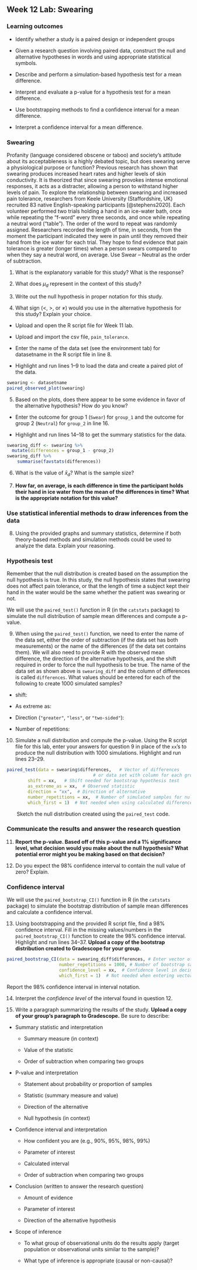 ## Week 12 Lab:  Swearing

\setstretch{1}


### Learning outcomes

* Identify whether a study is a paired design or independent groups

* Given a research question involving paired data, construct the null and alternative hypotheses
  in words and using appropriate statistical symbols.

* Describe and perform a simulation-based hypothesis test for a mean difference.

* Interpret and evaluate a p-value for a hypothesis test for a mean difference.

* Use bootstrapping methods to find a confidence interval for a mean difference.

* Interpret a confidence interval for a mean difference.

### Swearing

Profanity (language considered obscene or taboo) and society's attitude about its acceptableness is a highly debated topic, but does swearing serve a physiological purpose or function? Previous research has shown that swearing produces increased heart rates and higher levels of skin conductivity. It is theorized that since swearing provokes intense emotional responses, it acts as a distracter, allowing a person to withstand higher levels of pain. To explore the relationship between swearing and increased pain tolerance, researchers from Keele University (Staffordshire, UK) recruited 83 native English-speaking participants [@stephens2020]. Each volunteer performed two trials holding a hand in an ice-water bath, once while repeating the “f-word” every three seconds, and once while repeating a neutral word (“table”). The order of the word to repeat was randomly assigned. Researchers recorded the length of time, in seconds, from the moment the participant indicated they were in pain until they removed their hand from the ice water for each trial. They hope to find evidence that pain tolerance is greater (longer times) when a person swears compared to when they say a neutral word, on average. Use Swear – Neutral as the order of subtraction.

1. What is the explanatory variable for this study?  What is the response?

\vspace{0.5in}

2. What does $\mu_d$ represent in the context of this study?

\vspace{0.8in}

3.  Write out the null hypothesis in proper notation for this study.  

\vspace{0.4in}

4.  What sign ($<$, $>$, or $\neq$) would you use in the alternative hypothesis for this study?  Explain your choice.

\vspace{0.5in}

* Upload and open the R script file for Week 11 lab. 

* Upload and import the csv file, `pain_tolerance`. 

* Enter the name of the data set (see the environment tab) for datasetname in the R script file in line 8. 

* Highlight and run lines 1--9 to load the data and create a paired plot of the data. 
```{r, echo=TRUE, eval=FALSE}
swearing <- datasetname
paired_observed_plot(swearing)
```

5. Based on the plots, does there appear to be some evidence in favor of the alternative hypothesis?  How do you know?
\vspace{0.4in}

* Enter the outcome for group 1 (`Swear`) for `group_1` and the outcome for group 2 (`Neutral`) for `group_2` in line 16.  

* Highlight and run lines 14--18 to get the summary statistics for the data.

```{r, echo=TRUE, eval=FALSE}
swearing_diff <- swearing %>% 
  mutate(differences = group_1 - group_2)
swearing_diff %>% 
    summarise(favstats(differences))
```

6.  What is the value of $\bar{x}_d$?  What is the sample size?
\vspace{0.25in}

7. **How far, on average, is each difference in time the participant holds their hand in ice water from the mean of the differences in time?  What is the appropriate notation for this value?**

\vspace{0.4in}

### Use statistical inferential methods to draw inferences from the data {-}

8.  Using the provided graphs and summary statistics, determine if both theory-based methods and simulation methods could be used to analyze the data.  Explain your reasoning.

\vspace{1in}

### Hypothesis test {-}

Remember that the null distribution is created based on the assumption the null hypothesis is true.  In this study, the null hypothesis states that swearing does not affect pain tolerance, or that the length of time a subject kept their hand in the water would be the same whether the patient was swearing or not.

We will use the `paired_test()` function in R (in the `catstats` package) to simulate the null distribution of sample mean differences and compute a p-value. 

\newpage

9.  When using the `paired_test()` function, we need to enter the name of the data set, either the order of subtraction (if the data set has both measurements) or the name of the differences (if the data set contains them).  We will also need to provide R with the observed mean difference, the direction of the alternative hypothesis, and the shift required in order to force the null hypothesis to be true.  The name of the data set as shown above is `swearing_diff` and the column of differences is called `differences`.  What values should be entered for each of the following to create 1000 simulated samples?

\vspace{1mm}
* shift:

\vspace{.1in}
* As extreme as:
    
\vspace{.1in}
* Direction (`"greater"`, `"less"`, or `"two-sided"`):

\vspace{.1in}
* Number of repetitions:
    
\vspace{.1in}

10.  Simulate a null distribution and compute the p-value. Using the R script file for this lab, enter your answers for question 9 in place of the `xx`'s to produce the null distribution with 1000 simulations.  Highlight and run lines 23--29.  

```{r, echo = TRUE, eval = FALSE}
paired_test(data = swearing$differences,   # Vector of differences 
                                 # or data set with column for each group
        shift = xx,   # Shift needed for bootstrap hypothesis test
        as_extreme_as = xx,  # Observed statistic
        direction = "xx",  # Direction of alternative
        number_repetitions = xx,  # Number of simulated samples for null distribution
        which_first = 1)  # Not needed when using calculated differences
```
|        Sketch the null distribution created using the `paired_test` code.

\vspace{1.5in}

### Communicate the results and answer the research question {-}

11.  **Report the p-value. Based off of this p-value and a 1% significance level, what decision would you make about the null hypothesis?  What potential error might you be making based on that decision?**

\vspace{0.5in}

12. Do you expect the 98\% confidence interval to contain the null value of zero?  Explain.

\vspace{0.8in}

### Confidence interval {-}

We will use the `paired_bootstrap_CI()` function in R (in the `catstats` package) to simulate the bootstrap distribution of sample mean differences and calculate a confidence interval. 

13. Using bootstrapping and the provided R script file, find a 98\% confidence interval. Fill in the missing values/numbers in the `paired_bootstrap_CI()` function to create the 98\% confidence interval.  Highlight and run lines 34--37. **Upload a copy of the bootstrap distribution created to Gradescope for your group.** 
```{r, echo = TRUE, eval = FALSE}
paired_bootstrap_CI(data = swearing_diff$differences, # Enter vector of differences
                    number_repetitions = 1000, # Number of bootstrap samples for CI
                    confidence_level = xx,  # Confidence level in decimal form
                    which_first = 1)  # Not needed when entering vector of differences
```
Report the 98\% confidence interval in interval notation.

\vspace{0.3in}

14. Interpret the *confidence level* of the interval found in question 12. 

\vspace{0.8in}

15.  Write a paragraph summarizing the results of the study.  **Upload a copy of your group's paragraph to Gradescope.** Be sure to describe:

* Summary statistic and interpretation

    * Summary measure (in context)
    
    * Value of the statistic 
    
    * Order of subtraction when comparing two groups

* P-value and interpretation

    * Statement about probability or proportion of samples
    
    * Statistic (summary measure and value)
    
    * Direction of the alternative 
    
    * Null hypothesis (in context) 


* Confidence interval and interpretation

    * How confident you are (e.g., 90%, 95%, 98%, 99%)
    
    * Parameter of interest
    
    * Calculated interval
    
    * Order of subtraction when comparing two groups


* Conclusion (written to answer the research question)

    * Amount of evidence
    
    * Parameter of interest 
    
    * Direction of the alternative hypothesis

\newpage

* Scope of inference

    * To what group of observational units do the results apply (target population or observational units similar to the sample)?
	
    * What type of inference is appropriate (causal or non-causal)?

\newpage